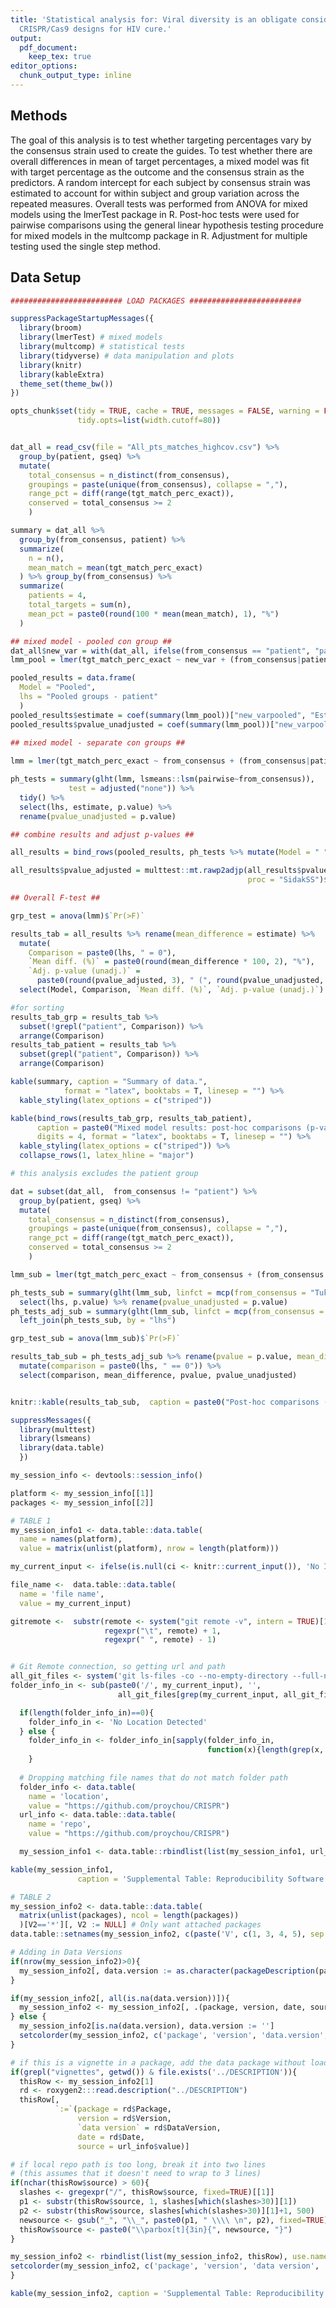 ```yaml
---
title: 'Statistical analysis for: Viral diversity is an obligate consideration in
  CRISPR/Cas9 designs for HIV cure.'
output:
  pdf_document: 
    keep_tex: true
editor_options:
  chunk_output_type: inline
---
```


<!---
Program Name: Viral diversity is an obligate consideration in CRISPR/Cas9 designs for HIV cure. (Roychudbury et al.)
Creation Date: 2017-12-12
Code Author: Bryan Mayer
Project or Protocol: CRISPR (Pavitra Project 2017)
Purpose or description of program: Statistical analysis
Location of program: VIDD-Schiffer shared drive
Location of input data:  VIDD-Schiffer shared drive
--->

## Methods

The goal of this analysis is to test whether targeting percentages vary by the consensus strain used to create the guides. To test whether there are overall differences in mean of target percentages, a mixed model was fit with target percentage as the outcome and the consensus strain as the predictors. A random intercept for each subject by consensus strain was estimated to account for within subject and group variation across the repeated measures. Overall tests was performed from ANOVA for mixed models using the lmerTest package in R. Post-hoc tests were used for pairwise comparisons using the general linear hypothesis testing procedure for mixed models in the multcomp package in R. Adjustment for multiple testing used the single step method. 

## Data Setup 

```r

######################### LOAD PACKAGES #########################

suppressPackageStartupMessages({
  library(broom)
  library(lmerTest) # mixed models
  library(multcomp) # statistical tests
  library(tidyverse) # data manipulation and plots
  library(knitr)
  library(kableExtra)
  theme_set(theme_bw())
})

opts_chunk$set(tidy = TRUE, cache = TRUE, messages = FALSE, warning = FALSE, echo = FALSE,
               tidy.opts=list(width.cutoff=80))


dat_all = read_csv(file = "All_pts_matches_highcov.csv") %>%
  group_by(patient, gseq) %>%
  mutate(
    total_consensus = n_distinct(from_consensus),
    groupings = paste(unique(from_consensus), collapse = ","),
    range_pct = diff(range(tgt_match_perc_exact)),
    conserved = total_consensus >= 2
    )

```

```r

summary = dat_all %>%
  group_by(from_consensus, patient) %>%
  summarize(
    n = n(),
    mean_match = mean(tgt_match_perc_exact)
  ) %>% group_by(from_consensus) %>%
  summarize(
    patients = 4,
    total_targets = sum(n),
    mean_pct = paste0(round(100 * mean(mean_match), 1), "%")
  )

```


```r

## mixed model - pooled con group ##
dat_all$new_var = with(dat_all, ifelse(from_consensus == "patient", "patient", "pooled"))
lmm_pool = lmer(tgt_match_perc_exact ~ new_var + (from_consensus|patient), data = dat_all)

pooled_results = data.frame(
  Model = "Pooled", 
  lhs = "Pooled groups - patient"
  )
pooled_results$estimate = coef(summary(lmm_pool))["new_varpooled", "Estimate"]
pooled_results$pvalue_unadjusted = coef(summary(lmm_pool))["new_varpooled", "Pr(>|t|)"]
  
## mixed model - separate con groups ##

lmm = lmer(tgt_match_perc_exact ~ from_consensus + (from_consensus|patient), data = dat_all)

ph_tests = summary(glht(lmm, lsmeans::lsm(pairwise~from_consensus)),
             test = adjusted("none")) %>% 
  tidy() %>%
  select(lhs, estimate, p.value) %>% 
  rename(pvalue_unadjusted = p.value)

## combine results and adjust p-values ##

all_results = bind_rows(pooled_results, ph_tests %>% mutate(Model = " "))

all_results$pvalue_adjusted = multtest::mt.rawp2adjp(all_results$pvalue_unadjusted, 
                                                     proc = "SidakSS")$adjp[,2]

## Overall F-test ##

grp_test = anova(lmm)$`Pr(>F)`

```

\clearpage

```r

results_tab = all_results %>% rename(mean_difference = estimate) %>%
  mutate(
    Comparison = paste0(lhs, " = 0"),
    `Mean diff. (%)` = paste0(round(mean_difference * 100, 2), "%"),
    `Adj. p-value (unadj.)` = 
      paste0(round(pvalue_adjusted, 3), " (", round(pvalue_unadjusted, 3), ")")) %>%
  select(Model, Comparison, `Mean diff. (%)`, `Adj. p-value (unadj.)`) 

#for sorting
results_tab_grp = results_tab %>%
  subset(!grepl("patient", Comparison)) %>%
  arrange(Comparison)
results_tab_patient = results_tab %>%
  subset(grepl("patient", Comparison)) %>%
  arrange(Comparison)

kable(summary, caption = "Summary of data.",
            format = "latex", booktabs = T, linesep = "") %>%
  kable_styling(latex_options = c("striped"))

kable(bind_rows(results_tab_grp, results_tab_patient), 
      caption = paste0("Mixed model results: post-hoc comparisons (p-values corrected using single-step method). Overall group test (at least one group is different) (p = ", round(grp_test, 3), ")"), 
      digits = 4, format = "latex", booktabs = T, linesep = "") %>%
  kable_styling(latex_options = c("striped")) %>%
  collapse_rows(1, latex_hline = "major")

```



```r

# this analysis excludes the patient group

dat = subset(dat_all,  from_consensus != "patient") %>%
  group_by(patient, gseq) %>%
  mutate(
    total_consensus = n_distinct(from_consensus),
    groupings = paste(unique(from_consensus), collapse = ","),
    range_pct = diff(range(tgt_match_perc_exact)),
    conserved = total_consensus >= 2
    )

lmm_sub = lmer(tgt_match_perc_exact ~ from_consensus + (from_consensus|patient), data = dat)

ph_tests_sub = summary(glht(lmm_sub, linfct = mcp(from_consensus = "Tukey")), test = adjusted("none")) %>% tidy() %>%
  select(lhs, p.value) %>% rename(pvalue_unadjusted = p.value)
ph_tests_adj_sub = summary(glht(lmm_sub, linfct = mcp(from_consensus = "Tukey")), test = adjusted("single-step")) %>% tidy() %>%
  left_join(ph_tests_sub, by = "lhs")

grp_test_sub = anova(lmm_sub)$`Pr(>F)`

results_tab_sub = ph_tests_adj_sub %>% rename(pvalue = p.value, mean_difference = estimate) %>%
  mutate(comparison = paste0(lhs, " == 0")) %>%
  select(comparison, mean_difference, pvalue, pvalue_unadjusted)


knitr::kable(results_tab_sub,  caption = paste0("Post-hoc comparisons (p-values corrected using single-step method) for the consensus strains only. Overall group test (at least one group is different) (p = ", grp_test_sub, ")"), digits = 4)

```

\clearpage

```r
suppressMessages({
  library(multtest)
  library(lsmeans)
  library(data.table)
  })

my_session_info <- devtools::session_info()

platform <- my_session_info[[1]]
packages <- my_session_info[[2]]

# TABLE 1
my_session_info1 <- data.table::data.table(
  name = names(platform),
  value = matrix(unlist(platform), nrow = length(platform)))

my_current_input <- ifelse(is.null(ci <- knitr::current_input()), 'No Input File Detected', ci)

file_name <-  data.table::data.table(
  name = 'file name',
  value = my_current_input)

gitremote <-  substr(remote <- system("git remote -v", intern = TRUE)[1],
                     regexpr("\t", remote) + 1,
                     regexpr(" ", remote) - 1)


# Git Remote connection, so getting url and path
all_git_files <- system('git ls-files -co --no-empty-directory --full-name', intern = TRUE)
folder_info_in <- sub(paste0('/', my_current_input), '',
                        all_git_files[grep(my_current_input, all_git_files)])

  if(length(folder_info_in)==0){
    folder_info_in <- 'No Location Detected'
  } else {
    folder_info_in <- folder_info_in[sapply(folder_info_in,
                                            function(x){length(grep(x, getwd())) == 1})]
    }
  
  # Dropping matching file names that do not match folder path
  folder_info <- data.table(
    name = 'location',
    value = "https://github.com/proychou/CRISPR")
  url_info <- data.table::data.table(
    name = 'repo',
    value = "https://github.com/proychou/CRISPR")

  my_session_info1 <- data.table::rbindlist(list(my_session_info1, url_info, folder_info, file_name))

kable(my_session_info1,
               caption = 'Supplemental Table: Reproducibility Software Session Information')
```

\clearpage

```r

# TABLE 2
my_session_info2 <- data.table::data.table(
  matrix(unlist(packages), ncol = length(packages))
  )[V2=='*'][, V2 := NULL] # Only want attached packages
data.table::setnames(my_session_info2, c(paste('V', c(1, 3, 4, 5), sep = '')), names(packages)[-2])

# Adding in Data Versions
if(nrow(my_session_info2)>0){
  my_session_info2[, data.version := as.character(packageDescription(package, fields = 'DataVersion')), by = package]
}

if(my_session_info2[, all(is.na(data.version))]){
  my_session_info2 <- my_session_info2[, .(package, version, date, source)]
} else {
  my_session_info2[is.na(data.version), data.version := '']
  setcolorder(my_session_info2, c('package', 'version', 'data.version', 'date', 'source'))
}

# if this is a vignette in a package, add the data package without loading it
if(grepl("vignettes", getwd()) & file.exists('../DESCRIPTION')){
  thisRow <- my_session_info2[1]
  rd <- roxygen2:::read.description("../DESCRIPTION")
  thisRow[,
          `:=`(package = rd$Package,
               version = rd$Version,
               `data version` = rd$DataVersion,
               date = rd$Date,
               source = url_info$value)]

# if local repo path is too long, break it into two lines
# (this assumes that it doesn't need to wrap to 3 lines)
if(nchar(thisRow$source) > 60){
  slashes <- gregexpr("/", thisRow$source, fixed=TRUE)[[1]]
  p1 <- substr(thisRow$source, 1, slashes[which(slashes>30)][1])
  p2 <- substr(thisRow$source, slashes[which(slashes>30)][1]+1, 500)
  newsource <- gsub("_", "\\_", paste0(p1, " \\\\ \n", p2), fixed=TRUE)
  thisRow$source <- paste0("\\parbox[t]{3in}{", newsource, "}")
}

my_session_info2 <- rbindlist(list(my_session_info2, thisRow), use.names=TRUE, fill=TRUE)
setcolorder(my_session_info2, c('package', 'version', 'data version', 'date', 'source'))
}

kable(my_session_info2, caption = 'Supplemental Table: Reproducibility Software Package Version Information', )

```


